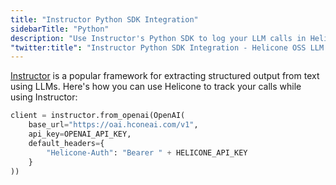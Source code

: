 ```yaml
---
title: "Instructor Python SDK Integration"
sidebarTitle: "Python"
description: "Use Instructor's Python SDK to log your LLM calls in Helicone."
"twitter:title": "Instructor Python SDK Integration - Helicone OSS LLM Observability"
---
```


[Instructor](https://useinstructor.com/) is a popular framework for extracting structured output from text using LLMs. Here's how you can use Helicone to track your calls while using Instructor:

<Steps>
  <Step title="Follow useinstructor.com to get setup with Instructor's JS SDK.">
  </Step>
  <Step title="Modify the base url and add a Helicone-Auth header">
<CodeGroup>

```python Instructor SDK
client = instructor.from_openai(OpenAI(
    base_url="https://oai.hconeai.com/v1",
    api_key=OPENAI_API_KEY,
    default_headers={
        "Helicone-Auth": "Bearer " + HELICONE_API_KEY
    }
))
```
</CodeGroup>

  </Step>
  <Step title="Call OpenAI using Instructor and see the logs on Helicone.">
  </Step>
</Steps>